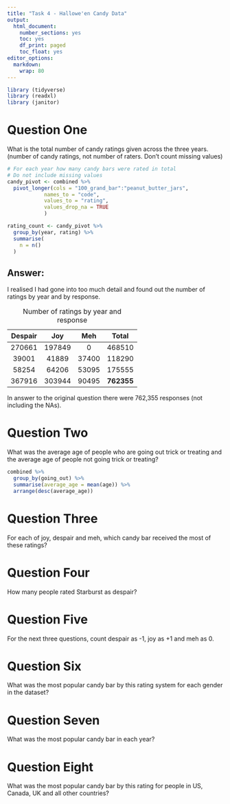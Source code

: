 ```yaml
---
title: "Task 4 - Hallowe'en Candy Data"
output:
  html_document: 
    number_sections: yes
    toc: yes
    df_print: paged
    toc_float: yes
editor_options: 
  markdown: 
    wrap: 80
---
```


```r
library (tidyverse)
library (readxl)
library (janitor)
```

# Question One

What is the total number of candy ratings given across the three years. (number
of candy ratings, not number of raters. Don't count missing values)

```r
# For each year how many candy bars were rated in total
# Do not include missing values
candy_pivot <- combined %>%
  pivot_longer(cols = "100_grand_bar":"peanut_butter_jars",
            names_to = "code",
            values_to = "rating",
            values_drop_na = TRUE
            )
```

```r
rating_count <- candy_pivot %>%
  group_by(year, rating) %>% 
  summarise(
    n = n()
  )  
```

## Answer:

I realised I had gone into too much detail and found out the number of ratings
by year and by response.

| Despair |  Joy   |  Meh  |   Total    |
|:-------:|:------:|:-----:|:----------:|
| 270661  | 197849 |   0   |   468510   |
|  39001  | 41889  | 37400 |   118290   |
|  58254  | 64206  | 53095 |   175555   |
| 367916  | 303944 | 90495 | **762355** |

: Number of ratings by year and response

In answer to the original question there were 762,355 responses (not including
the NAs).

# Question Two

What was the average age of people who are going out trick or treating and the
average age of people not going trick or treating?

```r
combined %>%
  group_by(going_out) %>%
  summarise(average_age = mean(age)) %>% 
  arrange(desc(average_age))
```




# Question Three

For each of joy, despair and meh, which candy bar received the most of these
ratings?

# Question Four

How many people rated Starburst as despair?

# Question Five

For the next three questions, count despair as -1, joy as +1 and meh as 0.

# Question Six

What was the most popular candy bar by this rating system for each gender in the
dataset?

# Question Seven

What was the most popular candy bar in each year?

# Question Eight

What was the most popular candy bar by this rating for people in US, Canada, UK
and all other countries?

